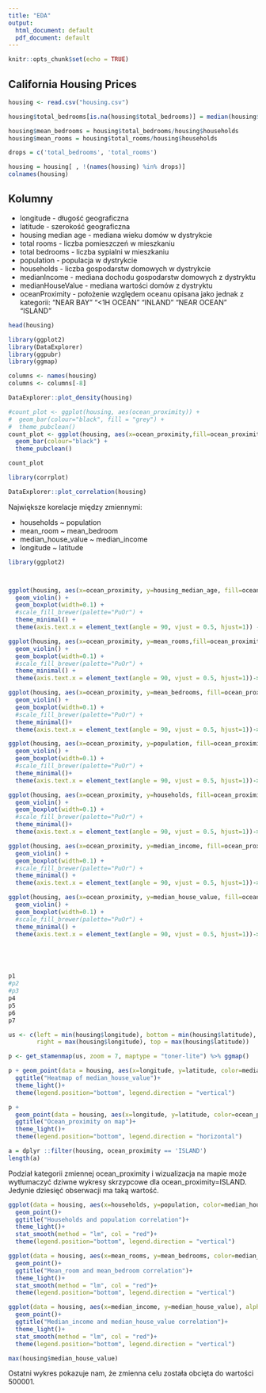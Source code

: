 ```yaml
---
title: "EDA"
output:
  html_document: default
  pdf_document: default
---
```


```r
knitr::opts_chunk$set(echo = TRUE)
```

## California Housing Prices

```r
housing <- read.csv("housing.csv")

housing$total_bedrooms[is.na(housing$total_bedrooms)] = median(housing$total_bedrooms , na.rm = TRUE)

housing$mean_bedrooms = housing$total_bedrooms/housing$households
housing$mean_rooms = housing$total_rooms/housing$households

drops = c('total_bedrooms', 'total_rooms')

housing = housing[ , !(names(housing) %in% drops)]
colnames(housing)
```
## Kolumny

* longitude - długość geograficzna 
* latitude - szerokość geograficzna 
* housing median age - mediana wieku domów w dystrykcie
* total rooms - liczba pomieszczeń w mieszkaniu
* total bedrooms - liczba sypialni w mieszkaniu
* population - populacja w dystrykcie
* households - liczba gospodarstw domowych w dystrykcie
* medianIncome - mediana dochodu gospodarstw domowych z dystryktu 
* medianHouseValue - mediana wartości domów z dystryktu
* oceanProximity - położenie względem oceanu opisana jako jednak z kategorii: "NEAR BAY" "<1H OCEAN" "INLAND" "NEAR OCEAN" "ISLAND"  

```r
head(housing)
```

```r
library(ggplot2)
library(DataExplorer)
library(ggpubr)
library(ggmap)

columns <- names(housing)
columns <- columns[-8]

DataExplorer::plot_density(housing)

#count_plot <- ggplot(housing, aes(ocean_proximity)) +
#  geom_bar(colour="black", fill = "grey") +
#  theme_pubclean()
count_plot <- ggplot(housing, aes(x=ocean_proximity,fill=ocean_proximity)) +
  geom_bar(colour="black") +
  theme_pubclean()

count_plot

```


```r
library(corrplot)

DataExplorer::plot_correlation(housing)

```

Największe korelacje między zmiennymi:

* households ~ population
* mean_room ~ mean_bedroom
* median_house_value ~ median_income
* longitude ~ latitude

```r
library(ggplot2)



ggplot(housing, aes(x=ocean_proximity, y=housing_median_age, fill=ocean_proximity))  +
  geom_violin() + 
  geom_boxplot(width=0.1) +
  #scale_fill_brewer(palette="PuOr") + 
  theme_minimal() +
  theme(axis.text.x = element_text(angle = 90, vjust = 0.5, hjust=1)) ->p1

ggplot(housing, aes(x=ocean_proximity, y=mean_rooms,fill=ocean_proximity)) + 
  geom_violin() + 
  geom_boxplot(width=0.1) +
  #scale_fill_brewer(palette="PuOr") + 
  theme_minimal() +
  theme(axis.text.x = element_text(angle = 90, vjust = 0.5, hjust=1))->p2

ggplot(housing, aes(x=ocean_proximity, y=mean_bedrooms, fill=ocean_proximity)) + 
  geom_violin() + 
  geom_boxplot(width=0.1) +
  #scale_fill_brewer(palette="PuOr") + 
  theme_minimal()+
  theme(axis.text.x = element_text(angle = 90, vjust = 0.5, hjust=1))->p3

ggplot(housing, aes(x=ocean_proximity, y=population, fill=ocean_proximity)) + 
  geom_violin() + 
  geom_boxplot(width=0.1) +
  #scale_fill_brewer(palette="PuOr") + 
  theme_minimal()+
  theme(axis.text.x = element_text(angle = 90, vjust = 0.5, hjust=1))->p4

ggplot(housing, aes(x=ocean_proximity, y=households, fill=ocean_proximity)) + 
  geom_violin() + 
  geom_boxplot(width=0.1) +
  #scale_fill_brewer(palette="PuOr") + 
  theme_minimal()+
  theme(axis.text.x = element_text(angle = 90, vjust = 0.5, hjust=1))->p5

ggplot(housing, aes(x=ocean_proximity, y=median_income, fill=ocean_proximity)) + 
  geom_violin() + 
  geom_boxplot(width=0.1) +
  #scale_fill_brewer(palette="PuOr") + 
  theme_minimal() +
  theme(axis.text.x = element_text(angle = 90, vjust = 0.5, hjust=1))->p6

ggplot(housing, aes(x=ocean_proximity, y=median_house_value, fill=ocean_proximity)) + 
  geom_violin() + 
  geom_boxplot(width=0.1) +
  #scale_fill_brewer(palette="PuOr") + 
  theme_minimal() +
  theme(axis.text.x = element_text(angle = 90, vjust = 0.5, hjust=1))->p7





p1
#p2
#p3
p4
p5
p6
p7

```

```r
us <- c(left = min(housing$longitude), bottom = min(housing$latitude), 
        right = max(housing$longitude), top = max(housing$latitude))

p <- get_stamenmap(us, zoom = 7, maptype = "toner-lite") %>% ggmap() 
```


```r
p + geom_point(data = housing, aes(x=longitude, y=latitude, color=median_house_value))+
  ggtitle("Heatmap of median_house_value")+
  theme_light()+
  theme(legend.position="bottom", legend.direction = "vertical") 

```

```r

p +
  geom_point(data = housing, aes(x=longitude, y=latitude, color=ocean_proximity), alpha=0.5, size=0.5)+
  ggtitle("Ocean_proximity on map")+
  theme_light()+
  theme(legend.position="bottom", legend.direction = "horizontal")

```

```r
a = dplyr ::filter(housing, ocean_proximity == 'ISLAND')
length(a)
```

Podział kategorii zmiennej ocean_proximity i wizualizacja na mapie może wytłumaczyć dziwne wykresy skrzypcowe dla ocean_proximity=ISLAND. Jedynie dziesięć obserwacji ma taką wartość.


```r


ggplot(data = housing, aes(x=households, y=population, color=median_house_value), alpha=0.5, size=0.5)+
  geom_point()+
  ggtitle("Households and population correlation")+
  theme_light()+
  stat_smooth(method = "lm", col = "red")+
  theme(legend.position="bottom", legend.direction = "vertical")

```

```r


ggplot(data = housing, aes(x=mean_rooms, y=mean_bedrooms, color=median_house_value), alpha=0.5, size=0.5)+
  geom_point()+
  ggtitle("Mean_room and mean_bedroom correlation")+
  theme_light()+
  stat_smooth(method = "lm", col = "red")+
  theme(legend.position="bottom", legend.direction = "vertical")

```

```r


ggplot(data = housing, aes(x=median_income, y=median_house_value), alpha=0.5, size=0.5)+
  geom_point()+
  ggtitle("Median_income and median_house_value correlation")+
  theme_light()+
  stat_smooth(method = "lm", col = "red")+
  theme(legend.position="bottom", legend.direction = "vertical")

```

```r
max(housing$median_house_value)

```

Ostatni wykres pokazuje nam, że zmienna celu została obcięta do wartości 500001.
